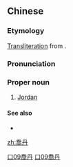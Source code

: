 {{also|乔丹}}
==Chinese==
{{zh-forms|s=乔丹}}

===Etymology===
[[transliteration|Transliteration]] from {{etyl|en|zh}} {{m|en|Jordan}}.

===Pronunciation===
{{zh-pron
|m=Qiáodān
|c=kiu4 daan1
|cat=pn
}}

===Proper noun===
{{zh-proper noun}}

# [[Jordan]] {{gloss|name}}

====See also====
* {{zh-l|約旦}}

[[Category:zh:English male given names|口09喬丹]]
[[Category:zh:English female given names|口09喬丹]]

[[zh:喬丹]]
